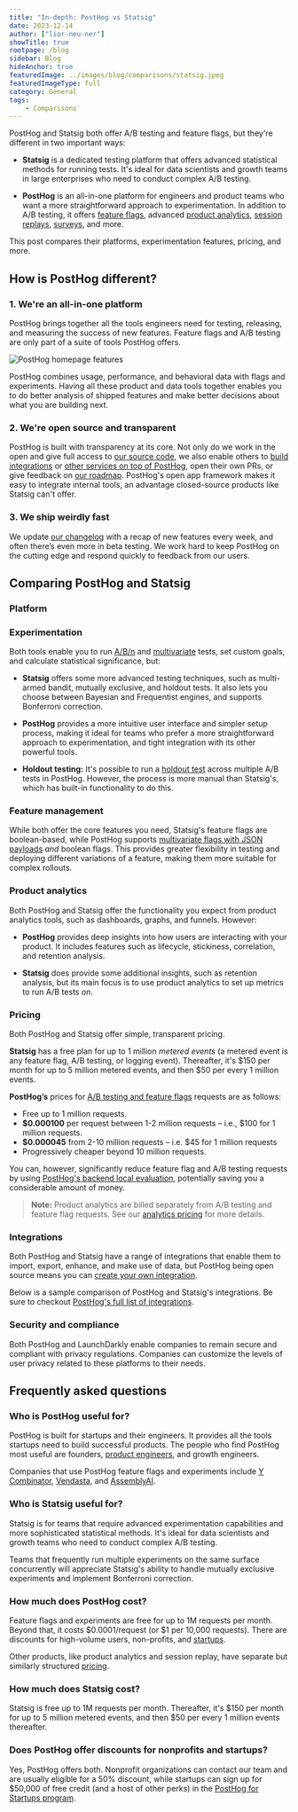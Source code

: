 ```yaml
---
title: "In-depth: PostHog vs Statsig"
date: 2023-12-14
author: ["lior-neu-ner"]
showTitle: true
rootpage: /blog
sidebar: Blog
hideAnchor: true
featuredImage: ../images/blog/comparisons/statsig.jpeg
featuredImageType: full
category: General
tags:
    - Comparisons
---
```



PostHog and Statsig both offer A/B testing and feature flags, but they're different in two important ways:

- **Statsig** is a dedicated testing platform that offers advanced statistical methods for running tests. It's ideal for data scientists and growth teams in large enterprises who need to conduct complex A/B testing.

- **PostHog** is an all-in-one platform for engineers and product teams who want a more straightforward approach to experimentation. In addition to A/B testing, it offers [feature flags](/feature-flags), advanced [product analytics](/docs/product-analytics), [session replays](/docs/session-replay), [surveys](/docs/surveys), and more.

This post compares their platforms, experimentation features, pricing, and more.

## How is PostHog different?

### 1. We're an all-in-one platform

PostHog brings together all the tools engineers need for testing, releasing, and measuring the success of new features. Feature flags and A/B testing are only part of a suite of tools PostHog offers.

![PostHog homepage features](../images/blog/posthog-vs-statsig/all.png)

PostHog combines usage, performance, and behavioral data with flags and experiments. Having all these product and data tools together enables you to do better analysis of shipped features and make better decisions about what you are building next. 

### 2. We're open source and transparent

PostHog is built with transparency at its core. Not only do we work in the open and give full access to [our source code](https://github.com/PostHog/posthog), we also enable others to [build integrations](/docs/apps/build) or [other services on top of PostHog](/blog/how-we-built-an-app-server), open their own PRs, or give feedback on [our roadmap](/roadmap). PostHog's open app framework makes it easy to integrate internal tools, an advantage closed-source products like Statsig can't offer.

### 3. We ship weirdly fast

We update [our changelog](/changelog) with a recap of new features every week, and often there’s even more in beta testing. We work hard to keep PostHog on the cutting edge and respond quickly to feedback from our users.

## Comparing PostHog and Statsig

### Platform

<ComparisonTable column1="PostHog" column2="Statsig">
  <ComparisonRow column1={true} column2={true} feature="A/B testing" description="Test changes and analyze impact" />
  <ComparisonRow column1={true} column2={true} feature="Feature flags" description="Roll out features safely; toggle features for cohorts or individuals" />
  <ComparisonRow column1={true} column2={true} feature="Product analytics" description="Track events and conversion; analyze user behavior" />
  <ComparisonRow column1={false} column2={true} feature="Dynamic config" description="Replace hard-coded values in your app with config values" />
  <ComparisonRow column1={true} column2={false} feature="Session replays" description="Watch real users use your product; debug behavior" />
  <ComparisonRow column1={true} column2={false} feature="User surveys" description="Ask users for qualitative feedback and gather responses" />
  <ComparisonRow column1={true} column2={false} feature="Notebooks" description="Collaborate on analysis in shareable notebooks" />
  <ComparisonRow column1={true} column2={false} feature="Open source" description="Code publicly accessible" />
  <ComparisonRow column1="In beta" column2={false} feature="Data warehouse storage" description="Store large amounts of analytics data" />
  <ComparisonRow column1={false} column2={true} feature="Data warehouse experiments" description="Run A/B tests natively on data in your existing warehouse" />
</ComparisonTable>

### Experimentation

Both tools enable you to run [A/B/n](/tutorials/abn-testing) and [multivariate](/product-engineers/what-is-multivariate-testing-examples) tests, set custom goals, and calculate statistical significance, but:

- **Statsig** offers some more advanced testing techniques, such as multi-armed bandit, mutually exclusive, and holdout tests. It also lets you choose between Bayesian and Frequentist engines, and supports Bonferroni correction.

- **PostHog** provides a more intuitive user interface and simpler setup process, making it ideal for teams who prefer a more straightforward approach to experimentation, and tight integration with its other powerful tools.

<ComparisonTable column1="PostHog" column2="Statsig">
  <ComparisonRow column1={true} column2={true} feature="Custom goals" description="Customize metrics that a test tracks" />
  <ComparisonRow column1={true} column2={true} feature="Secondary metrics" description="Monitor impact on unrelated metrics" />
  <ComparisonRow column1={true} column2={true} feature="Statistical significance calculation" description="Calculate if changes make a statistically significant impact" />
  <ComparisonRow column1={true} column2={true} feature="Split testing" description="Split participants into groups" />
  <ComparisonRow column1={true} column2={true} feature="Multivariate (A/B/n) testing" description="Test multiple variants of a change" />
  <ComparisonRow column1={true} column2={true} feature="Recommended run time" description="Calculate the recommended run time for your experiments" />
  <ComparisonRow column1="Bayesian" column2="Bayesian, Frequentist" feature="Statistics engine" description="How the results of an experiment are calculated" />
  <ComparisonRow column1="Partial" column2={true} feature="Holdout testing" description="Withhold multiple features to measure cumulative impact" />
  <ComparisonRow column1={false} column2={true} feature="Multi-armed bandit" description="Optimize tests automatically by allocating traffic to the best performing variant." />
  <ComparisonRow column1={false} column2={true} feature="Mutually exclusive experiments" description="Isolate user groups for simultaneous, independent experiments" />
  <ComparisonRow column1={false} column2={true} feature="Bonferroni correction" description="Includes α correction when tests are being performed simultaneously" />
</ComparisonTable>

- **Holdout testing:** It's possible to run a [holdout test](/tutorials/holdout-testing) across multiple A/B tests in PostHog. However, the process is more manual than Statsig's, which has built-in functionality to do this.
  
### Feature management

While both offer the core features you need, Statsig's feature flags are boolean-based, while PostHog supports [multivariate flags with JSON payloads](/docs/feature-flags/creating-feature-flags#served-value) _and_ boolean flags. This provides greater flexibility in testing and deploying different variations of a feature, making them more suitable for complex rollouts.

<ComparisonTable column1="PostHog" column2="Statsig">
  <ComparisonRow column1={true} column2={true} feature="Boolean flags" description="Simple flags returning true or flag" />
  <ComparisonRow column1={true} column2={false} feature="Multivariate flags" description="Flags with multiple customizable values" />
  <ComparisonRow column1={true} column2={false} feature="Payloads" description="Flags with string, number, or JSON payloads" />
  <ComparisonRow column1={true} column2={true} feature="Percentage rollouts" description="Target percentages of a group" />
  <ComparisonRow column1={true} column2={true} feature="Custom targeting" description="Target users based on user properties, custom contexts" />
  <ComparisonRow column1={true} column2={true} feature="Scheduling" description="Schedule flags to turn on or off" />
  <ComparisonRow column1="Partial" column2={true} feature="Environments" description="Manage flags for dev, stage, prod" />
  <ComparisonRow column1={true} column2={true} feature="Bootstrapping" description="Flags available on frontend application load" />
  <ComparisonRow column1={true} column2={false} feature="Early access management" description="Manage betas, test features" />
</ComparisonTable>

### Product analytics

Both PostHog and Statsig offer the functionality you expect from product analytics tools, such as dashboards, graphs, and funnels. However:

- **PostHog** provides deep insights into how users are interacting with your product. It includes features such as lifecycle, stickiness, correlation, and retention analysis.

- **Statsig** does provide some additional insights, such as retention analysis, but its main focus is to use product analytics to set up metrics to run A/B tests on. 

<ComparisonTable column1="PostHog" column2="Statsig">
  <ComparisonRow column1={true} column2={false} feature="Autocapture" description="Capture events without manual logging" />
  <ComparisonRow column1={true} column2={true} feature="Dashboards" description="Combine insights into shareable dashboards" />
  <ComparisonRow column1={true} column2={true} feature="Graphs and trends" description="Build custom insights and visualizations" />
  <ComparisonRow column1={true} column2={true} feature="Cohorts" description="Combine users based on properties and events for group analysis" />
  <ComparisonRow column1={true} column2={true} feature="Group analytics" description="Track metrics at a company level" />
  <ComparisonRow column1={true} column2={true} feature="Funnels" description="Track users through a sequence of events" />
  <ComparisonRow column1={true} column2={true} feature="Retention analysis" description="Visualize which users stay, for how long" />
  <ComparisonRow column1={true} column2="In beta" feature="User paths" description="Track user flows and where they drop-off" />
  <ComparisonRow column1={true} column2={false} feature="Correlation analysis" description="Suggested events and properties that lead to success or failure" />
  <ComparisonRow column1={true} column2={false} feature="Lifecycle analysis" description="Understand who is dormant, churning, and thriving" />
  <ComparisonRow column1={true} column2={false} feature="Stickiness insights" description="See how many times users perform an event in a period of time." />
  <ComparisonRow column1={true} column2={true} feature="Formulas" description="Use custom formulas to calculate unique insights" />
  <ComparisonRow column1={true} column2={false} feature="Query editor" description="Write your own queries in SQL" />
</ComparisonTable>

### Pricing

Both PostHog and Statsig offer simple, transparent pricing.

**Statsig** has a free plan for up to 1 million *metered events* (a metered event is any feature flag, A/B testing, or logging event). Thereafter, it's $150 per month for up to 5 million metered events, and then $50 per every 1 million events. 

**PostHog’s** prices for [A/B testing and feature flags](/pricing?product=feature-flags) requests are as follows: 
   - Free up to 1 million requests. 
   - **$0.000100** per request between 1-2 million requests – i.e., $100 for 1 million requests.
   - **$0.000045** from 2-10 million requests – i.e. $45 for 1 million requests
   - Progressively cheaper beyond 10 million requests.

You can, however, significantly reduce feature flag and A/B testing requests by using [PostHog's backend local evaluation](/docs/feature-flags/local-evaluation), potentially saving you a considerable amount of money.

> **Note:** Product analytics are billed separately from A/B testing and feature flag requests. See our [analytics pricing](/pricing?product-analytics) for more details.

### Integrations

Both PostHog and Statsig have a range of integrations that enable them to import, export, enhance, and make use of data, but PostHog being open source means you can [create your own integration](/docs/apps/build).

Below is a sample comparison of PostHog and Statsig's integrations. Be sure to checkout [PostHog's full list of integrations](/cdp).

<ComparisonTable column1="PostHog" column2="Statsig">
   <ComparisonRow column1={true} column2={true} feature="Imports" description="Import data from source" />
   <ComparisonRow column1={true} column2={true} feature="Exports" description="Export data to other sources" />
   <ComparisonRow column1={true} column2={false} feature="Zapier" description="Trigger Zapier automations" />
   <ComparisonRow column1={true} column2={false} feature="Sentry" description="Connect to Sentry data" />
   <ComparisonRow column1={false} column2={true} feature="Datadog" description="Capture flag data in Datadog" />
   <ComparisonRow column1={true} column2={true} feature="Slack" description="Alerts for Slack" />
   <ComparisonRow column1={true} column2={true} feature="Microsoft Teams" description="Alerts for Microsoft Teams" />
</ComparisonTable>

### Security and compliance

Both PostHog and LaunchDarkly enable companies to remain secure and compliant with privacy regulations. Companies can customize the levels of user privacy related to these platforms to their needs.

<ComparisonTable column1="PostHog" column2="Statsig">
  <ComparisonRow column1={true} column2={true} feature="User privacy options" description="Anonymize users, drop personal data" />
  <ComparisonRow column1={true} column2={true} feature="History, audit logs" description="Manage and view flag edits and related users" />
  <ComparisonRow column1={true} column2={true} feature="GDPR-ready" description="Can be compliant with GDPR" />
  <ComparisonRow column1={true} column2="Enterprise" feature="HIPAA-ready" description="Can be compliant with HIPAA" />
  <ComparisonRow column1={true} column2={true} feature="SOC 2" description="SOC 2 security certification" />
  <ComparisonRow column1={true} column2={true} feature="2FA" description="Enforce login with two-factor authentication" />
  <ComparisonRow column1="Enterprise" column2="Enterprise" feature="SAML/SSO" description="Use SAML or single sign-on authentication" />
  <ComparisonRow column1={true} column2={true} feature="Approvals" description="Require approvals to change flags" />
  <ComparisonRow column1={true} column2={true} feature="Permissioning" description="Control who can edit and modify flags" />
</ComparisonTable>

## Frequently asked questions

### Who is PostHog useful for?

PostHog is built for startups and their engineers. It provides all the tools startups need to build successful products. The people who find PostHog most useful are founders, [product engineers](/blog/what-is-a-product-engineer), and growth engineers.

Companies that use PostHog feature flags and experiments include [Y Combinator](/customers/ycombinator), [Vendasta](/customers/vendasta), and [AssemblyAI](/customers/assemblyai).

### Who is Statsig useful for?

Statsig is for teams that require advanced experimentation capabilities and more sophisticated statistical methods. It's ideal for data scientists and growth teams who need to conduct complex A/B testing.

Teams that frequently run multiple experiments on the same surface concurrently will appreciate Statsig's ability to handle mutually exclusive experiments and implement Bonferroni correction.

### How much does PostHog cost?

Feature flags and experiments are free for up to 1M requests per month. Beyond that, it costs $0.0001/request (or $1 per 10,000 requests). There are discounts for high-volume users, non-profits, and [startups](/startups). 

Other products, like product analytics and session replay, have separate but similarly structured [pricing](/pricing). 

### How much does Statsig cost?

Statsig is free up to 1M requests per month. Thereafter, it's $150 per month for up to 5 million metered events, and then $50 per every 1 million events thereafter.

### Does PostHog offer discounts for nonprofits and startups?

Yes, PostHog offers both. Nonprofit organizations can contact our team and are usually eligible for a 50% discount, while startups can sign up for $50,000 of free credit (and a host of other perks) in the [PostHog for Startups program](/startups).

<ArrayCTA />
